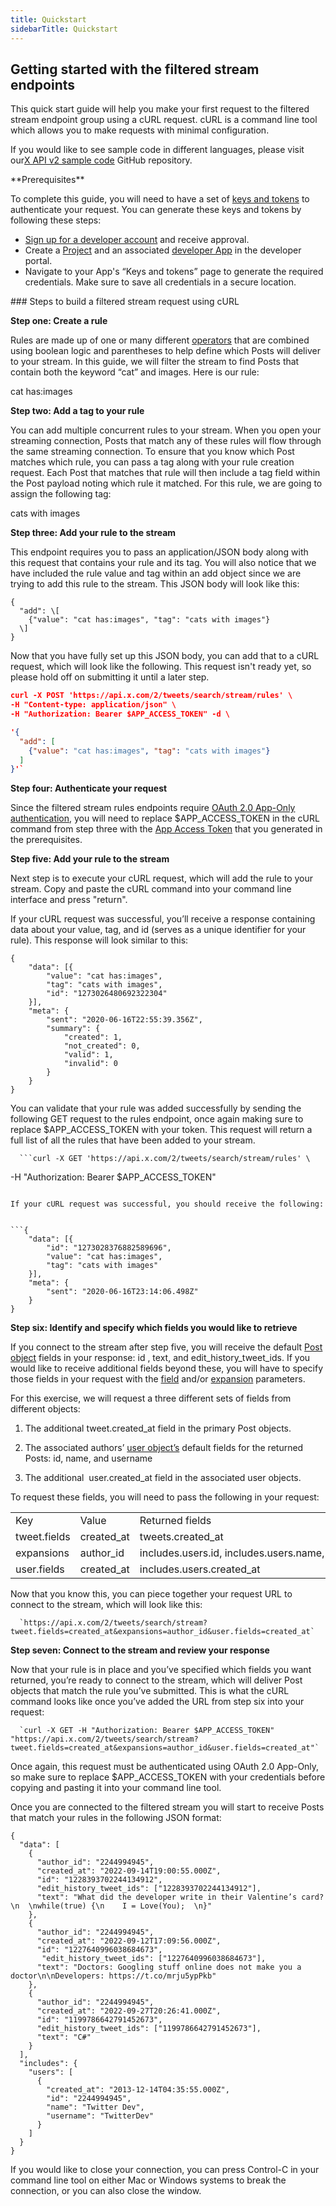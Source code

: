 ```yaml
---
title: Quickstart
sidebarTitle: Quickstart
---
```



## Getting started with the filtered stream endpoints


This quick start guide will help you make your first request to the filtered stream endpoint group using a cURL request. cURL is a command line tool which allows you to make requests with minimal configuration.

If you would like to see sample code in different languages, please visit our[X API v2 sample code](https://github.com/xdevplatform/Twitter-API-v2-sample-code) GitHub repository. 

<Note>
**Prerequisites**

To complete this guide, you will need to have a set of [keys and tokens](/resources/fundamentals/authentication) to authenticate your request. You can generate these keys and tokens by following these steps:

* [Sign up for a developer account](https://developer.x.com/en/apply-for-access) and receive approval.
* Create a [Project](/resources/fundamentals/projects) and an associated [developer App](/resources/fundamentals/developer-apps) in the developer portal.
* Navigate to your App's “Keys and tokens” page to generate the required credentials. Make sure to save all credentials in a secure location.
</Note>
### Steps to build a filtered stream request using cURL

**Step one: Create a rule**

Rules are made up of one or many different [operators](/x-api/posts/filtered-stream#building-rules-for-filtered-stream) that are combined using boolean logic and parentheses to help define which Posts will deliver to your stream. In this guide, we will filter the stream to find Posts that contain both the keyword “cat” and images. Here is our rule:

cat has:images

**Step two: Add a tag to your rule**

You can add multiple concurrent rules to your stream. When you open your streaming connection, Posts that match any of these rules will flow through the same streaming connection. To ensure that you know which Post matches which rule, you can pass a tag along with your rule creation request. Each Post that matches that rule will then include a tag field within the Post payload noting which rule it matched. For this rule, we are going to assign the following tag:

cats with images

**Step three: Add your rule to the stream**

This endpoint requires you to pass an application/JSON body along with this request that contains your rule and its tag. You will also notice that we have included the rule value and tag within an add object since we are trying to add this rule to the stream. This JSON body will look like this:
```
{
  "add": \[
    {"value": "cat has:images", "tag": "cats with images"}
  \]
}
```

Now that you have fully set up this JSON body, you can add that to a cURL request, which will look like the following. This request isn't ready yet, so please hold off on submitting it until a later step.

```json
curl -X POST 'https://api.x.com/2/tweets/search/stream/rules' \
-H "Content-type: application/json" \
-H "Authorization: Bearer $APP_ACCESS_TOKEN" -d \
```
```json
'{
  "add": [
    {"value": "cat has:images", "tag": "cats with images"}
  ]
}'`
```

**Step four: Authenticate your request**

Since the filtered stream rules endpoints require [OAuth 2.0 App-Only authentication](/resources/fundamentals/authentication#app-only-authentication-and-oauth-2-0-bearer-token), you will need to replace $APP\_ACCESS\_TOKEN in the cURL command from step three with the [App Access Token](/resources/fundamentals/authentication#using-and-generating-an-app-only-bearer-token) that you generated in the prerequisites. 
 

**Step five: Add your rule to the stream**

Next step is to execute your cURL request, which will add the rule to your stream. Copy and paste the cURL command into your command line interface and press "return". 

If your cURL request was successful, you’ll receive a response containing data about your value, tag, and id (serves as a unique identifier for your rule). This response will look similar to this:
 

```
{
	"data": [{
		"value": "cat has:images",
		"tag": "cats with images",
		"id": "1273026480692322304"
	}],
	"meta": {
		"sent": "2020-06-16T22:55:39.356Z",
		"summary": {
			"created": 1,
			"not_created": 0,
			"valid": 1,
			"invalid": 0
		}
	}
}
```




You can validate that your rule was added successfully by sending the following GET request to the rules endpoint, once again making sure to replace $APP\_ACCESS\_TOKEN with your token. This request will return a full list of all the rules that have been added to your stream.

      ```curl -X GET 'https://api.x.com/2/tweets/search/stream/rules' \
-H "Authorization: Bearer $APP_ACCESS_TOKEN"
```

If your cURL request was successful, you should receive the following:
 

```{
	"data": [{
		"id": "1273028376882589696",
		"value": "cat has:images",
		"tag": "cats with images"
	}],
	"meta": {
		"sent": "2020-06-16T23:14:06.498Z"
	}
}
```

**Step six: Identify and specify which fields you would like to retrieve**

If you connect to the stream after step five, you will receive the default [Post object](/x-api/fundamentals/data-dictionary#tweet) fields in your response: id , text, and edit\_history\_tweet_ids. If you would like to receive additional fields beyond these, you will have to specify those fields in your request with the [field](/x-api/fundamentals/fields) and/or [expansion](/x-api/fundamentals/expansions) parameters.

For this exercise, we will request a three different sets of fields from different objects:

1.  The additional tweet.created_at field in the primary Post objects.

2.  The associated authors’ [user object’s](/x-api/fundamentals/data-dictionary#user) default fields for the returned Posts: id, name, and username
3.  The additional  user.created_at field in the associated user objects.
     

To request these fields, you will need to pass the following in your request:

|     |     |     |
| :--- | :--- | :--- |
| Key | Value | Returned fields |
| tweet.fields | created_at | tweets.created_at |
| expansions | author_id | includes.users.id, includes.users.name, includes.users.username |
| user.fields | created_at | includes.users.created_at |

Now that you know this, you can piece together your request URL to connect to the stream, which will look like this:
 

      `https://api.x.com/2/tweets/search/stream?tweet.fields=created_at&expansions=author_id&user.fields=created_at`


**Step seven: Connect to the stream and review your response**

Now that your rule is in place and you’ve specified which fields you want returned, you’re ready to connect to the stream, which will deliver Post objects that match the rule you’ve submitted. This is what the cURL command looks like once you’ve added the URL from step six into your request:
 

      `curl -X GET -H "Authorization: Bearer $APP_ACCESS_TOKEN" "https://api.x.com/2/tweets/search/stream?tweet.fields=created_at&expansions=author_id&user.fields=created_at"`





Once again, this request must be authenticated using OAuth 2.0 App-Only, so make sure to replace $APP\_ACCESS\_TOKEN with your credentials before copying and pasting it into your command line tool.

Once you are connected to the filtered stream you will start to receive Posts that match your rules in the following JSON format:
 

```
{
  "data": [
    {
      "author_id": "2244994945",
      "created_at": "2022-09-14T19:00:55.000Z",
      "id": "1228393702244134912",
      "edit_history_tweet_ids": ["1228393702244134912"],
      "text": "What did the developer write in their Valentine’s card?\n  \nwhile(true) {\n    I = Love(You);  \n}"
    },
    {
      "author_id": "2244994945",
      "created_at": "2022-09-12T17:09:56.000Z",
      "id": "1227640996038684673",
       "edit_history_tweet_ids": ["1227640996038684673"],
      "text": "Doctors: Googling stuff online does not make you a doctor\n\nDevelopers: https://t.co/mrju5ypPkb"
    },
    {
      "author_id": "2244994945",
      "created_at": "2022-09-27T20:26:41.000Z",
      "id": "1199786642791452673",
      "edit_history_tweet_ids": ["1199786642791452673"],
      "text": "C#"
    }
  ],
  "includes": {
    "users": [
      {
        "created_at": "2013-12-14T04:35:55.000Z",
        "id": "2244994945",
        "name": "Twitter Dev",
        "username": "TwitterDev"
      }
    ]
  }
}
```



If you would like to close your connection, you can press Control-C in your command line tool on either Mac or Windows systems to break the connection, or you can also close the window. 